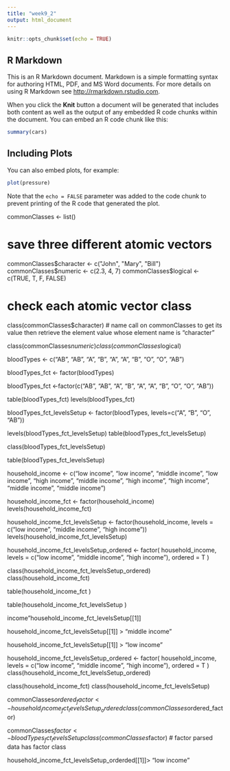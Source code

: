 ---
title: "week9_2"
output: html_document
---

```{r setup, include=FALSE}
knitr::opts_chunk$set(echo = TRUE)
```

## R Markdown

This is an R Markdown document. Markdown is a simple formatting syntax for authoring HTML, PDF, and MS Word documents. For more details on using R Markdown see <http://rmarkdown.rstudio.com>.

When you click the **Knit** button a document will be generated that includes both content as well as the output of any embedded R code chunks within the document. You can embed an R code chunk like this:

```{r cars}
summary(cars)
```

## Including Plots

You can also embed plots, for example:

```{r pressure, echo=FALSE}
plot(pressure)
```

Note that the `echo = FALSE` parameter was added to the code chunk to prevent printing of the R code that generated the plot.

commonClasses <- list()

# save three different atomic vectors
commonClasses$character <- c("John", "Mary", "Bill")
commonClasses$numeric <- c(2.3, 4, 7)
commonClasses$logical <- c(TRUE, T, F, FALSE)


# check each atomic vector class
class(commonClasses$character) # name call on commonClasses to get its value then retrieve the element value whose element name is "character"

class(commonClasses$numeric)
class(commonClasses$logical)

bloodTypes <- c("AB", "AB", "A", "B", "A", "A", "B", "O", "O", "AB")

bloodTypes_fct <- factor(bloodTypes)

bloodTypes_fct <-factor(c("AB", "AB", "A", "B", "A", "A", "B", "O", "O", "AB"))

table(bloodTypes_fct)
levels(bloodTypes_fct)


bloodTypes_fct_levelsSetup <- 
  factor(bloodTypes, levels=c("A", "B", "O", "AB"))
  
  levels(bloodTypes_fct_levelsSetup)
table(bloodTypes_fct_levelsSetup)

class(bloodTypes_fct_levelsSetup)

table(bloodTypes_fct_levelsSetup)


household_income <- c("low income", "low income", "middle income", "low income", "high income", "middle income", "high income", "high income", "middle income", "middle income")

household_income_fct <- 
  factor(household_income)
levels(household_income_fct)

household_income_fct_levelsSetup <-
  factor(household_income, levels = c("low income", "middle income", "high income"))
levels(household_income_fct_levelsSetup)


household_income_fct_levelsSetup_ordered <-
  factor(
    household_income, 
    levels = c("low income", "middle income", "high income"),
    ordered = T
    )
    
  
  class(household_income_fct_levelsSetup_ordered)
  class(household_income_fct)

table(household_income_fct )

table(household_income_fct_levelsSetup )


 income"household_income_fct_levelsSetup[[1]]
 
 
household_income_fct_levelsSetup[[1]] > "middle  income"


household_income_fct_levelsSetup[[1]] > "low income"

household_income_fct_levelsSetup_ordered <-
  factor(
    household_income, 
    levels = c("low income", "middle income", "high income"),
    ordered = T
    )
class(household_income_fct_levelsSetup_ordered)

class(household_income_fct)
class(household_income_fct_levelsSetup)

commonClasses$ordered_factor <- household_income_fct_levelsSetup_ordered
class(commonClasses$ordered_factor)


commonClasses$factor <- bloodTypes_fct_levelsSetup
class(commonClasses$factor)
# factor parsed data has factor class


household_income_fct_levelsSetup_orderded[[1]]> "low income"

